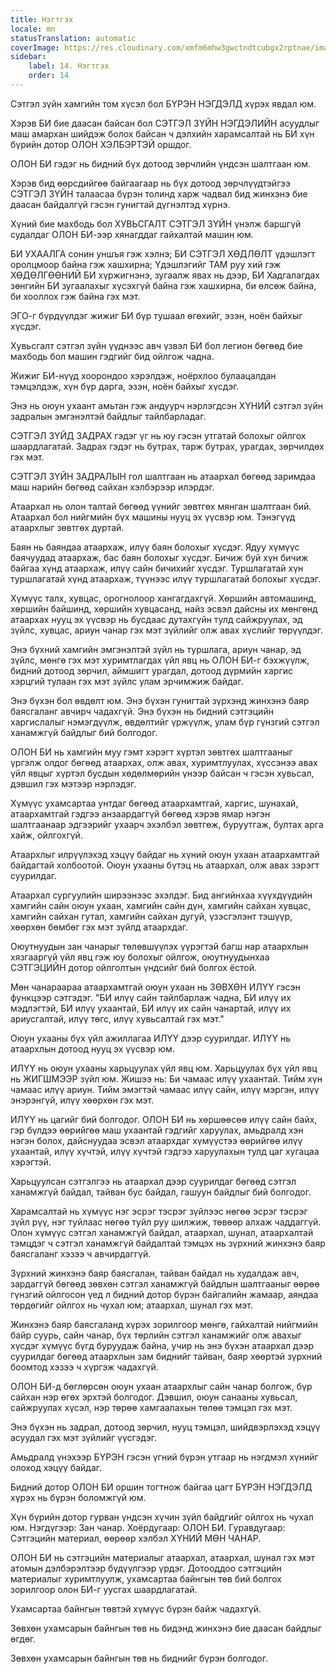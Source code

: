 ```yaml
---
title: Нэгтгэх
locale: mn
statusTranslation: automatic
coverImage: https://res.cloudinary.com/xmfm6mhw3gwctndtcubgx2rptnae/image/upload/v1740337243/small_cover_educacion_fundamental_a051170f1c.webp
sidebar:
    label: 14. Нэгтгэх
    order: 14
---
```

Сэтгэл зүйн хамгийн том хүсэл бол БҮРЭН НЭГДЭЛД хүрэх явдал юм.

Хэрэв БИ бие даасан байсан бол СЭТГЭЛ ЗҮЙН НЭГДЭЛИЙН асуудлыг маш амархан шийдэж болох байсан ч дэлхийн харамсалтай нь БИ хүн бүрийн дотор ОЛОН ХЭЛБЭРТЭЙ оршдог.

ОЛОН БИ гэдэг нь бидний бүх дотоод зөрчлийн үндсэн шалтгаан юм.

Хэрэв бид өөрсдийгөө байгаагаар нь бүх дотоод зөрчлүүдтэйгээ СЭТГЭЛ ЗҮЙН талаасаа бүрэн толинд харж чадвал бид жинхэнэ бие даасан байдалгүй гэсэн гунигтай дүгнэлтэд хүрнэ.

Хүний бие махбодь бол ХУВЬСГАЛТ СЭТГЭЛ ЗҮЙН үнэлж баршгүй судалдаг ОЛОН БИ-ээр хянагддаг гайхалтай машин юм.

БИ УХААЛГА сонин уншъя гэж хэлнэ; БИ СЭТГЭЛ ХӨДЛӨЛТ үдэшлэгт оролцмоор байна гэж хашхирна; Үдэшлэгийг ТАМ руу хий гэж ХӨДӨЛГӨӨНИЙ БИ хүржигнэнэ, зугаалж явах нь дээр, БИ Хадгалагдах зөнгийн БИ зугаалахыг хүсэхгүй байна гэж хашхирна, би өлсөж байна, би хооллох гэж байна гэх мэт.

ЭГО-г бүрдүүлдэг жижиг БИ бүр тушаал өгөхийг, эзэн, ноён байхыг хүсдэг.

Хувьсгалт сэтгэл зүйн үүднээс авч үзвэл БИ бол легион бөгөөд бие махбодь бол машин гэдгийг бид ойлгож чадна.

Жижиг БИ-нүүд хоорондоо хэрэлдэж, ноёрхлоо булаацалдан тэмцэлдэж, хүн бүр дарга, эзэн, ноён байхыг хүсдэг.

Энэ нь оюун ухаант амьтан гэж андуурч нэрлэгдсэн ХҮНИЙ сэтгэл зүйн задралын эмгэнэлтэй байдлыг тайлбарладаг.

СЭТГЭЛ ЗҮЙД ЗАДРАХ гэдэг үг нь юу гэсэн утгатай болохыг ойлгох шаардлагатай. Задрах гэдэг нь бутрах, тарж бутрах, урагдах, зөрчилдөх гэх мэт.

СЭТГЭЛ ЗҮЙН ЗАДРАЛЫН гол шалтгаан нь атаархал бөгөөд заримдаа маш нарийн бөгөөд сайхан хэлбэрээр илэрдэг.

Атаархал нь олон талтай бөгөөд үүнийг зөвтгөх мянган шалтгаан бий. Атаархал бол нийгмийн бүх машины нууц эх үүсвэр юм. Тэнэгүүд атаархлыг зөвтгөх дуртай.

Баян нь баяндаа атаархаж, илүү баян болохыг хүсдэг. Ядуу хүмүүс баячуудад атаархаж, бас баян болохыг хүсдэг. Бичиж буй хүн бичиж байгаа хүнд атаархаж, илүү сайн бичихийг хүсдэг. Туршлагатай хүн туршлагатай хүнд атаархаж, түүнээс илүү туршлагатай болохыг хүсдэг.

Хүмүүс талх, хувцас, орогнолоор хангагдахгүй. Хөршийн автомашинд, хөршийн байшинд, хөршийн хувцасанд, найз эсвэл дайсны их мөнгөнд атаархах нууц эх үүсвэр нь бусдаас дутахгүйн тулд сайжруулах, эд зүйлс, хувцас, ариун чанар гэх мэт зүйлийг олж авах хүслийг төрүүлдэг.

Энэ бүхний хамгийн эмгэнэлтэй зүйл нь туршлага, ариун чанар, эд зүйлс, мөнгө гэх мэт хуримтлагдах үйл явц нь ОЛОН БИ-г бэхжүүлж, бидний дотоод зөрчил, аймшигт урагдал, дотоод дүрмийн харгис хэрцгий тулаан гэх мэт зүйлс улам эрчимжиж байдаг.

Энэ бүхэн бол өвдөлт юм. Энэ бүхэн гунигтай зүрхэнд жинхэнэ баяр баясгаланг авчирч чадахгүй. Энэ бүхэн нь бидний сэтгэцийн харгислалыг нэмэгдүүлж, өвдөлтийг үржүүлж, улам бүр гүнзгий сэтгэл ханамжгүй байдлыг бий болгодог.

ОЛОН БИ нь хамгийн муу гэмт хэрэгт хүртэл зөвтгөх шалтгааныг үргэлж олдог бөгөөд атаархах, олж авах, хуримтлуулах, хүссэнээ авах үйл явцыг хүртэл бусдын хөдөлмөрийн үнээр байсан ч гэсэн хувьсал, дэвшил гэх мэтээр нэрлэдэг.

Хүмүүс ухамсартаа унтдаг бөгөөд атаархамтгай, харгис, шунахай, атаархамтгай гэдгээ анзаардаггүй бөгөөд хэрэв ямар нэгэн шалтгаанаар эдгээрийг ухаарч эхэлбэл зөвтгөж, буруутгаж, бултах арга хайж, ойлгохгүй.

Атаархлыг илрүүлэхэд хэцүү байдаг нь хүний оюун ухаан атаархамтгай байдагтай холбоотой. Оюун ухааны бүтэц нь атаархал, олж авах зэрэгт суурилдаг.

Атаархал сургуулийн ширээнээс эхэлдэг. Бид ангийнхаа хүүхдүүдийн хамгийн сайн оюун ухаан, хамгийн сайн дүн, хамгийн сайхан хувцас, хамгийн сайхан гутал, хамгийн сайхан дугуй, үзэсгэлэнт тэшүүр, хөөрхөн бөмбөг гэх мэт зүйлд атаархдаг.

Оюутнуудын зан чанарыг төлөвшүүлэх үүрэгтэй багш нар атаархлын хязгааргүй үйл явц гэж юу болохыг ойлгож, оюутнуудынхаа СЭТГЭЦИЙН дотор ойлголтын үндсийг бий болгох ёстой.

Мөн чанараараа атаархамтгай оюун ухаан нь ЗӨВХӨН ИЛҮҮ гэсэн функцээр сэтгэдэг. "БИ илүү сайн тайлбарлаж чадна, БИ илүү их мэдлэгтэй, БИ илүү ухаантай, БИ илүү их сайн чанартай, илүү их ариусгалтай, илүү төгс, илүү хувьсалтай гэх мэт."

Оюун ухааны бүх үйл ажиллагаа ИЛҮҮ дээр суурилдаг. ИЛҮҮ нь атаархлын дотоод нууц эх үүсвэр юм.

ИЛҮҮ нь оюун ухааны харьцуулах үйл явц юм. Харьцуулах бүх үйл явц нь ЖИГШМЭЭР зүйл юм. Жишээ нь: Би чамаас илүү ухаантай. Тийм хүн чамаас илүү ариун. Тийм эмэгтэй чамаас илүү сайн, илүү мэргэн, илүү энэрэнгүй, илүү хөөрхөн гэх мэт.

ИЛҮҮ нь цагийг бий болгодог. ОЛОН БИ нь хөршөөсөө илүү сайн байх, гэр бүлдээ өөрийгөө маш ухаантай гэдгийг харуулах, амьдралд хэн нэгэн болох, дайснуудаа эсвэл атаархдаг хүмүүстээ өөрийгөө илүү ухаантай, илүү хүчтэй, илүү хүчтэй гэдгээ харуулахын тулд цаг хугацаа хэрэгтэй.

Харьцуулсан сэтгэлгээ нь атаархал дээр суурилдаг бөгөөд сэтгэл ханамжгүй байдал, тайван бус байдал, гашуун байдлыг бий болгодог.

Харамсалтай нь хүмүүс нэг эсрэг тэсрэг зүйлээс нөгөө эсрэг тэсрэг зүйл рүү, нэг туйлаас нөгөө туйл руу шилжиж, төвөөр алхаж чаддаггүй. Олон хүмүүс сэтгэл ханамжгүй байдал, атаархал, шунал, атаархалтай тэмцдэг ч сэтгэл ханамжгүй байдалтай тэмцэх нь зүрхний жинхэнэ баяр баясгаланг хэзээ ч авчирдаггүй.

Зүрхний жинхэнэ баяр баясгалан, тайван байдал нь худалдаж авч, зардаггүй бөгөөд зөвхөн сэтгэл ханамжгүй байдлын шалтгааныг өөрөө гүнзгий ойлгосон үед л бидний дотор бүрэн байгалийн жамаар, аяндаа төрдөгийг ойлгох нь чухал юм; атаархал, шунал гэх мэт.

Жинхэнэ баяр баясгаланд хүрэх зорилгоор мөнгө, гайхалтай нийгмийн байр суурь, сайн чанар, бүх төрлийн сэтгэл ханамжийг олж авахыг хүсдэг хүмүүс бүгд буруудаж байна, учир нь энэ бүхэн атаархал дээр суурилдаг бөгөөд атаархлын зам биднийг тайван, баяр хөөртэй зүрхний боомтод хэзээ ч хүргэж чадахгүй.

ОЛОН БИ-д бөглөрсөн оюун ухаан атаархлыг сайн чанар болгож, бүр сайхан нэр өгөх эрхтэй болгодог. Дэвшил, оюун санааны хувьсал, сайжруулах хүсэл, нэр төрөө хамгаалахын төлөө тэмцэл гэх мэт.

Энэ бүхэн нь задрал, дотоод зөрчил, нууц тэмцэл, шийдвэрлэхэд хэцүү асуудал гэх мэт зүйлийг үүсгэдэг.

Амьдралд үнэхээр БҮРЭН гэсэн үгний бүрэн утгаар нь нэгдмэл хүнийг олоход хэцүү байдаг.

Бидний дотор ОЛОН БИ оршин тогтнож байгаа цагт БҮРЭН НЭГДЭЛД хүрэх нь бүрэн боломжгүй юм.

Хүн бүрийн дотор гурван үндсэн хүчин зүйл байдгийг ойлгох нь чухал юм. Нэгдүгээр: Зан чанар. Хоёрдугаар: ОЛОН БИ. Гуравдугаар: Сэтгэцийн материал, өөрөөр хэлбэл ХҮНИЙ МӨН ЧАНАР.

ОЛОН БИ нь сэтгэцийн материалыг атаархал, атаархал, шунал гэх мэт атомын дэлбэрэлтээр бүдүүлгээр үрдэг. Дотооддоо сэтгэцийн материалыг хуримтлуулж, ухамсартаа байнгын төв бий болгох зорилгоор олон БИ-г уусгах шаардлагатай.

Ухамсартаа байнгын төвтэй хүмүүс бүрэн байж чадахгүй.

Зөвхөн ухамсарын байнгын төв нь бидэнд жинхэнэ бие даасан байдлыг өгдөг.

Зөвхөн ухамсарын байнгын төв нь биднийг бүрэн болгодог.


